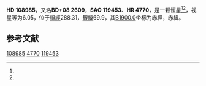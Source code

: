 {{Starbox begin
| name = HD 108985
}}
{{Starbox observe
| epoch = [[J2000.0|J2000.0]]
| constell = {{星座名待查}}<ref name=SIMBAD>{{cite web
 | url=http://simbad.u-strasbg.fr/simbad/sim-id?Ident=HR+4770
 | title=Pulsating variable Star
 | publisher=Centre de Données astronomiques de Strasbourg
 | work=SIMBAD
 | accessdate=2012-07-13
 | archive-date=2021-07-12
 | archive-url=https://web.archive.org/web/20210712004920/http://simbad.u-strasbg.fr/simbad/sim-id?Ident=HR+4770
 | dead-url=no
 }}</ref><ref name=DATA>{{cite web
 | url=http://vizier.u-strasbg.fr/viz-bin/VizieR-5?-out.add=.&-source=5050&-corr=PK=HR&-out.max=9999&HR=4770
 | title=VizieR Detailed Page
 | accessdate=2012-07-13
 | archive-date=2016-03-05
 | archive-url=https://web.archive.org/web/20160305091649/http://vizier.u-strasbg.fr/viz-bin/VizieR-5?-out.add=.&-source=5050&-corr=PK=HR&-out.max=9999&HR=4770
 | dead-url=no
 }}</ref>
| 星官 = 
| ra = {{RA|12|31|21.4}}<ref name=SIMBAD /><ref name=DATA />
| dec = {{DEC|+7|36|15}}<ref name=SIMBAD /><ref name=DATA />
| appmag_v = 6.05<ref name=SIMBAD /><ref name=DATA />
}}
{{Starbox character
| class = K5<ref name=SIMBAD /><ref name=DATA />
| b-v = 1.52<ref name=SIMBAD /><ref name=DATA />
| u-b = 1.89<ref name=SIMBAD /><ref name=DATA />
| r-i = <ref name=SIMBAD /><ref name=DATA />
| variable = 
}}
{{Starbox astrometry
| radial_v = 1.89
| prop_mo_ra = -17
| parallax = 
| p_error = 
}}
{{Starbox catalog
| names =BD+08 2609，[[SAO星表|SAO]] 119453，[[HD星表|HD]] 108985，[[HR星表|HR]] 4770}}
{{Starbox reference |Simbad=HR+4770}}
{{Starbox end}}

'''HD 108985'''，又名'''BD+08 2609'''，'''SAO 119453'''、'''HR 4770'''，是一颗恒星<ref name=SIMBAD /><ref name=DATA />，视星等为6.05，位于[[銀道座標系|銀經]]288.31，[[銀道座標系|銀緯]]69.9，其[[B1900.0|B1900.0]]坐标为赤經{{RA|12|26|16.5}}，赤緯{{DEC|+8|69.9|23}}。

== 参考文献 ==
{{reflist}}

{{star-stub}}

[[Category:HD和HDE天體|108985]]
[[Category:HR天體|4770]]
[[Category:SAO天體|119453]]